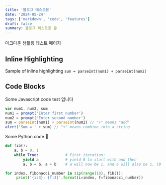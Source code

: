 ```yaml
---
title: '블로그 테스트용'
date: '2024-05-24'
tags: ['markdown', 'code', 'features']
draft: false
summary: 블로그 테스트용 글
---
```


마크다운 샘플용 테스트 페이지

## Inline Highlighting

Sample of inline highlighting `sum = parseInt(num1) + parseInt(num2)`

## Code Blocks

Some Javascript code test 입니다

```javascript
var num1, num2, sum
num1 = prompt('Enter first number')
num2 = prompt('Enter second number')
sum = parseInt(num1) + parseInt(num2) // "+" means "add"
alert('Sum = ' + sum) // "+" means combine into a string
```

Some Python code 🐍

```python
def fib():
    a, b = 0, 1
    while True:            # First iteration:
        yield a            # yield 0 to start with and then
        a, b = b, a + b    # a will now be 1, and b will also be 1, (0 + 1)

for index, fibonacci_number in zip(range(10), fib()):
     print('{i:3}: {f:3}'.format(i=index, f=fibonacci_number))
```
